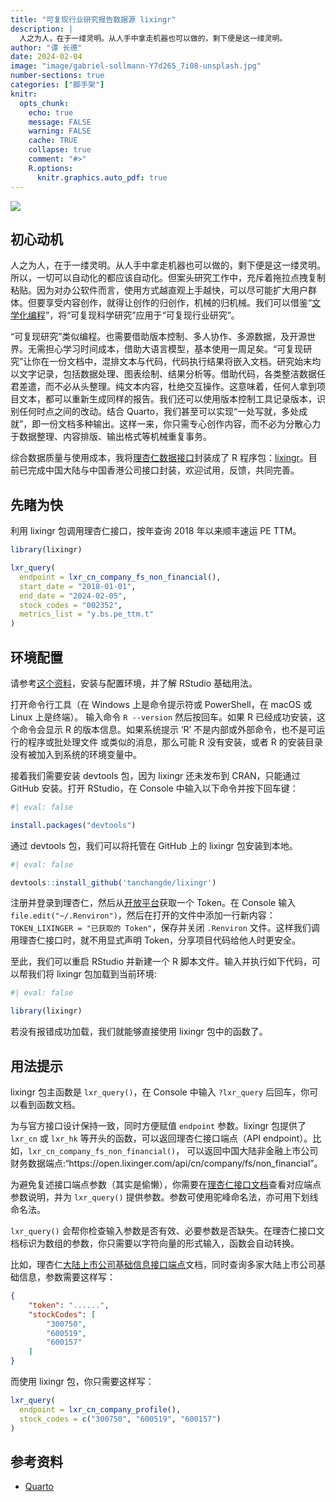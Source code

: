 ```yaml
---
title: "可复现行业研究报告数据源 lixingr"
description: |
  人之为人，在于一缕灵明。从人手中拿走机器也可以做的，剩下便是这一缕灵明。
author: "谭 长德"
date: 2024-02-04
image: "image/gabriel-sollmann-Y7d265_7i08-unsplash.jpg"
number-sections: true
categories: ["脚手架"]
knitr:
  opts_chunk: 
    echo: true
    message: FALSE
    warning: FALSE
    cache: TRUE
    collapse: true
    comment: "#>" 
    R.options:
      knitr.graphics.auto_pdf: true
---
```


![](image/gabriel-sollmann-Y7d265_7i08-unsplash.jpg)

## 初心动机

人之为人，在于一缕灵明。从人手中拿走机器也可以做的，剩下便是这一缕灵明。所以，一切可以自动化的都应该自动化。但案头研究工作中，充斥着拖拉点拽复制粘贴。因为对办公软件而言，使用方式越直观上手越快，可以尽可能扩大用户群体。但要享受内容创作，就得让创作的归创作，机械的归机械。我们可以借鉴“[文学化编程](https://yihui.org/cn/2014/01/literate-programming/)”，将“可复现科学研究”应用于“可复现行业研究”。

“可复现研究”类似编程。也需要借助版本控制、多人协作、多源数据，及开源世界。无需担心学习时间成本，借助大语言模型，基本使用一周足矣。“可复现研究”让你在一份文档中，混排文本与代码，代码执行结果将嵌入文档。研究始末均以文字记录，包括数据处理、图表绘制、结果分析等。借助代码，各类整洁数据任君差遣，而不必从头整理。纯文本内容，杜绝交互操作。这意味着，任何人拿到项目文本，都可以重新生成同样的报告。我们还可以使用版本控制工具记录版本，识别任何时点之间的改动。结合 Quarto，我们甚至可以实现“一处写就，多处成就”，即一份文档多种输出。这样一来，你只需专心创作内容，而不必为分散心力于数据整理、内容排版、输出格式等机械重复事务。

综合数据质量与使用成本，我将[理杏仁数据接口](https://www.lixinger.com/open/api/doc)封装成了 R 程序包：[lixingr](https://github.com/tanchangde/lixingr)。目前已完成中国大陆与中国香港公司接口封装，欢迎试用，反馈，共同完善。

## 先睹为快

利用 lixingr 包调用理杏仁接口，按年查询 2018 年以来顺丰速运 PE TTM。

```r
library(lixingr)

lxr_query(
  endpoint = lxr_cn_company_fs_non_financial(),
  start_date = "2018-01-01",
  end_date = "2024-02-05",
  stock_codes = "002352",
  metrics_list = "y.bs.pe_ttm.t"
)
```

## 环境配置

请参考[这个资料](https://bookdown.org/wangminjie/R4DS/baseR-install.html)，安装与配置环境，并了解 RStudio 基础用法。

打开命令行工具（在 Windows 上是命令提示符或 PowerShell，在 macOS 或 Linux 上是终端）。
输入命令 `R --version` 然后按回车。如果 R 已经成功安装，这个命令会显示 R 的版本信息。如果系统提示 'R' 不是内部或外部命令，也不是可运行的程序或批处理文件 或类似的消息，那么可能 R 没有安装，或者 R 的安装目录没有被加入到系统的环境变量中。

接着我们需要安装 devtools 包，因为 lixingr 还未发布到 CRAN，只能通过 GitHub 安装。打开 RStudio，在 Console 中输入以下命令并按下回车键：

```r
#| eval: false

install.packages("devtools")
```

通过 devtools 包，我们可以将托管在 GitHub 上的 lixingr 包安装到本地。

```r
#| eval: false

devtools::install_github('tanchangde/lixingr')
```

注册并登录到理杏仁，然后从[开放平台](https://www.lixinger.com/open/api/token)获取一个 Token。在 Console 输入 `file.edit("~/.Renviron")`，然后在打开的文件中添加一行新内容：`TOKEN_LIXINGER = "已获取的 Token"`，保存并关闭 `.Renviron` 文件。这样我们调用理杏仁接口时，就不用显式声明 Token，分享项目代码给他人时更安全。

至此，我们可以重启 RStudio 并新建一个 R 脚本文件。输入并执行如下代码，可以帮我们将 lixingr 包加载到当前环境:

```r
#| eval: false

library(lixingr)
```

若没有报错成功加载，我们就能够直接使用 lixingr 包中的函数了。

## 用法提示

lixingr 包主函数是 `lxr_query()`，在 Console 中输入 `?lxr_query` 后回车，你可以看到函数文档。

为与官方接口设计保持一致，同时方便赋值 `endpoint` 参数。lixingr 包提供了 `lxr_cn` 或 `lxr_hk` 等开头的函数，可以返回理杏仁接口端点（API endpoint）。比如，`lxr_cn_company_fs_non_financial()`， 可以返回中国大陆非金融上市公司财务数据端点:"https://open.lixinger.com/api/cn/company/fs/non_financial"。

为避免复述接口端点参数（其实是偷懒），你需要在[理杏仁接口文档](https://www.lixinger.com/open/api/)查看对应端点参数说明，并为 `lxr_query()` 提供参数。参数可使用驼峰命名法，亦可用下划线命名法。

`lxr_query()` 会帮你检查输入参数是否有效、必要参数是否缺失。在理杏仁接口文档标识为数组的参数，你只需要以字符向量的形式输入，函数会自动转换。

比如，理杏仁[大陆上市公司基础信息接口端点](https://www.lixinger.com/open/api/doc?api-key=cn/company/profile)文档，同时查询多家大陆上市公司基础信息，参数需要这样写：

```json
{
	"token": "......",
	"stockCodes": [
		"300750",
		"600519",
		"600157"
	]
}
```

而使用 lixingr 包，你只需要这样写：

```r
lxr_query(
  endpoint = lxr_cn_company_profile(),
  stock_codes = c("300750", "600519", "600157")
)
```

## 参考资料

- [Quarto](https://quarto.org/)
